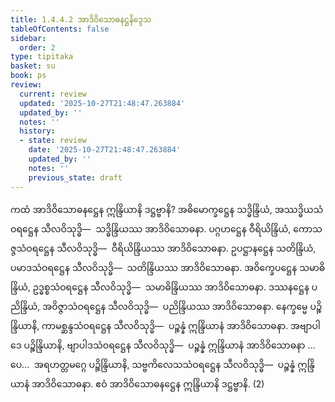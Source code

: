 ```yaml
---
title: 1.4.4.2 အာဒိဝိသောဓနဋ္ဌနိဒ္ဒေသ
tableOfContents: false
sidebar:
  order: 2
type: tipitaka
basket: su
book: ps
review:
  current: review
  updated: '2025-10-27T21:48:47.263884'
  updated_by: ''
  notes: ''
  history:
  - state: review
    date: '2025-10-27T21:48:47.263884'
    updated_by: ''
    notes: ''
    previous_state: draft
---
```



<ReviewStatus review={frontmatter.review} showDetails={true} />

<HypothesisAnnotation frontmatter={frontmatter} />

<DynamicBreadcrumb />

<Division number="200" book="ps" e="ch" v="26" p="219">

<Paragraph number="1077" book="ps">
ကထံ <Emphasis>အာဒိဝိသောဓနဋ္ဌေန ဣန္ဒြိယာနိ ဒဋ္ဌဗ္ဗာနိ?</Emphasis> အဓိမောက္ခဋ္ဌေန သဒ္ဓိန္ဒြိယံ, အဿဒ္ဓိယသံဝရဋ္ဌေန သီလဝိသုဒ္ဓိ—  သဒ္ဓိန္ဒြိယဿ အာဒိဝိသောဓနာ. ပဂ္ဂဟဋ္ဌေန ဝီရိယိန္ဒြိယံ, ကောသဇ္ဇသံဝရဋ္ဌေန သီလဝိသုဒ္ဓိ—  ဝီရိယိန္ဒြိယဿ အာဒိဝိသောဓနာ. ဥပဋ္ဌာနဋ္ဌေန သတိန္ဒြိယံ, ပမာဒသံဝရဋ္ဌေန သီလဝိသုဒ္ဓိ—  သတိန္ဒြိယဿ အာဒိဝိသောဓနာ. အဝိက္ခေပဋ္ဌေန သမာဓိန္ဒြိယံ, ဥဒ္ဓစ္စသံဝရဋ္ဌေန သီလဝိသုဒ္ဓိ—  သမာဓိန္ဒြိယဿ အာဒိဝိသောဓနာ. ဒဿနဋ္ဌေန ပညိန္ဒြိယံ, အဝိဇ္ဇာသံဝရဋ္ဌေန သီလဝိသုဒ္ဓိ—  ပညိန္ဒြိယဿ အာဒိဝိသောဓနာ. နေက္ခမ္မေ ပဉ္စိန္ဒြိယာနိ, ကာမစ္ဆန္ဒသံဝရဋ္ဌေန သီလဝိသုဒ္ဓိ—  ပဉ္စန္နံ ဣန္ဒြိယာနံ အာဒိဝိသောဓနာ. အဗျာပါဒေ ပဉ္စိန္ဒြိယာနိ, ဗျာပါဒသံဝရဋ္ဌေန သီလဝိသုဒ္ဓိ—  ပဉ္စန္နံ ဣန္ဒြိယာနံ အာဒိဝိသောဓနာ …ပေ…  အရဟတ္တမဂ္ဂေ ပဉ္စိန္ဒြိယာနိ, သဗ္ဗကိလေသသံဝရဋ္ဌေန သီလဝိသုဒ္ဓိ—  ပဉ္စန္နံ ဣန္ဒြိယာနံ အာဒိဝိသောဓနာ. ဧဝံ အာဒိဝိသောဓနဋ္ဌေန ဣန္ဒြိယာနိ ဒဋ္ဌဗ္ဗာနိ. (2)
</Paragraph>
</Division>